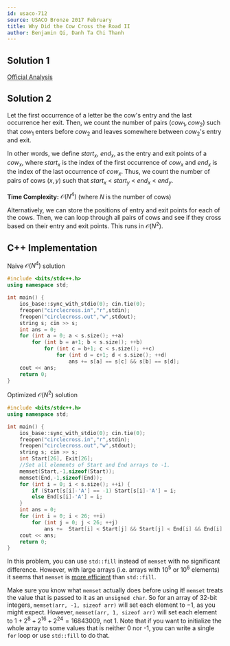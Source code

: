 ```yaml
---
id: usaco-712
source: USACO Bronze 2017 February
title: Why Did the Cow Cross the Road II
author: Benjamin Qi, Danh Ta Chi Thanh
---
```


## Solution 1

[Official Analysis](http://www.usaco.org/current/data/sol_circlecross_bronze_feb17.html)

## Solution 2

Let the first occurrence of a letter be the cow's entry and the last occurrence her exit. Then, we count the number of pairs $(cow_1, cow_2)$ such that $cow_1$ enters before $cow_2$ and leaves somewhere between $cow_2$'s entry and exit. 

In other words, we define $start_x$, $end_x$, as the entry and exit points of a $cow_x$, where $start_x$ is the index of the first occurrence of $cow_x$ and $end_x$ is the index of the last occurrence of $cow_x$. Thus, we count the number of pairs of cows $(x, y)$ such that $start_x$ < $start_y$ < $end_x$ < $end_y$.

**Time Complexity:** $\mathcal{O}(N^4)$ (where $N$ is the number of cows)

Alternatively, we can store the positions of entry and exit points for each of the cows. Then, we can loop through all pairs of cows and see if they cross based on their entry and exit points. This runs in $\mathcal O(N^2)$.

<LanguageSection>

<CPPSection>

## C++ Implementation

Naive $\mathcal{O}(N^4)$ solution

```cpp
#include <bits/stdc++.h>
using namespace std;

int main() {
	ios_base::sync_with_stdio(0); cin.tie(0);
	freopen("circlecross.in","r",stdin);
	freopen("circlecross.out","w",stdout);
	string s; cin >> s;
	int ans = 0;
	for (int a = 0; a < s.size(); ++a) 
		for (int b = a+1; b < s.size(); ++b) 
			for (int c = b+1; c < s.size(); ++c) 
				for (int d = c+1; d < s.size(); ++d) 
					ans += s[a] == s[c] && s[b] == s[d];
	cout << ans;
	return 0;
}
```

Optimized $\mathcal{O}(N^2)$ solution

```cpp
#include <bits/stdc++.h>
using namespace std;

int main() {
	ios_base::sync_with_stdio(0); cin.tie(0);
	freopen("circlecross.in","r",stdin);
	freopen("circlecross.out","w",stdout);
	string s; cin >> s;
	int Start[26], Exit[26];
	//Set all elements of Start and End arrays to -1.
	memset(Start,-1,sizeof(Start));
	memset(End,-1,sizeof(End));
	for (int i = 0; i < s.size(); ++i) {
		if (Start[s[i]-'A'] == -1) Start[s[i]-'A'] = i;
		else End[s[i]-'A'] = i;
	}
	int ans = 0;
	for (int i = 0; i < 26; ++i)
		for (int j = 0; j < 26; ++j)
			ans +=  Start[i] < Start[j] && Start[j] < End[i] && End[i] < End[j];
	cout << ans;
	return 0;
}
```

<Info title="Useful functions for initializing array values">

In this problem, you can use `std::fill` instead of `memset` with no significant difference. However, with large arrays (i.e. arrays with $10^5$ or $10^6$ elements) it seems that `memset` is [more efficient](https://lemire.me/blog/2020/01/20/filling-large-arrays-with-zeroes-quickly-in-c/) than `std::fill`.

</Info>

<Warning>

Make sure you know what `memset` actually does before using it! `memset` treats the value that is passed to it as an `unsigned char`. So for an array of 32-bit integers, `memset(arr, -1, sizeof arr)` will set each element to $-1$, as you might expect. However, `memset(arr, 1, sizeof arr)` will set each element to $1+2^8+2^{16}+2^{24}=16843009$, not $1$. Note that if you want to initialize the whole array to some values that is neither 0 nor -1, you can write a single `for` loop or use `std::fill` to do that.

</Warning>

</CPPSection>

</LanguageSection>
